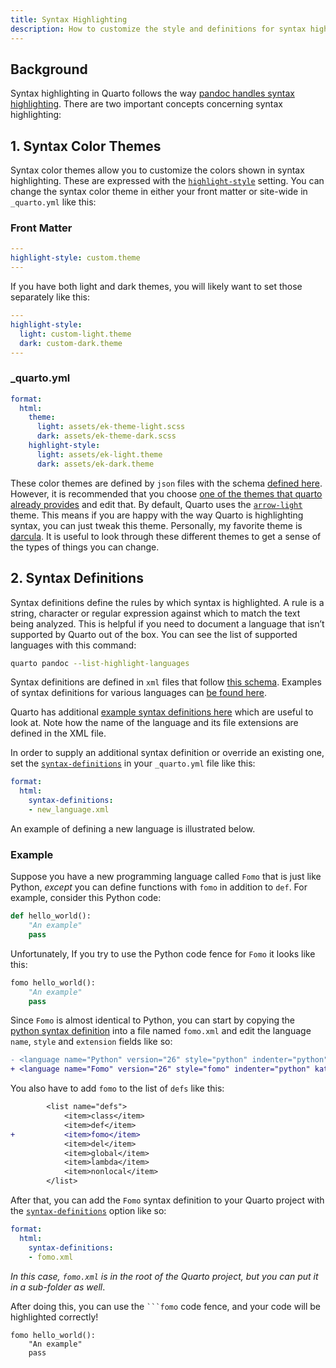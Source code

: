```yaml
---
title: Syntax Highlighting
description: How to customize the style and definitions for syntax highlighting, including adding new languages.
---
```


## Background

Syntax highlighting in Quarto follows the way [pandoc handles syntax highlighting](https://pandoc.org/MANUAL#syntax-highlighting). There are two important concepts concerning syntax highlighting:

## 1. Syntax Color Themes

Syntax color themes allow you to customize the colors shown in syntax highlighting.  These are expressed with the [`highlight-style`](https://quarto.org/docs/output-formats/html-code.html#custom-highlighting) setting.  You can change the syntax color theme in either your front matter or site-wide in `_quarto.yml` like this:

::: {.panel-tabset}

### Front Matter

```yaml
---
highlight-style: custom.theme
---
```

If you have both light and dark themes, you will likely want to set those separately like this:

```yaml
---
highlight-style:
  light: custom-light.theme
  dark: custom-dark.theme
---
```

### _quarto.yml

```.yaml
format:
  html:
    theme: 
      light: assets/ek-theme-light.scss
      dark: assets/ek-theme-dark.scss
    highlight-style: 
      light: assets/ek-light.theme
      dark: assets/ek-dark.theme
```

:::

These color themes are defined by `json` files with the schema [defined here](https://docs.kde.org/stable5/en/kate/katepart/color-themes.html).  However, it is recommended that you choose [one of the themes that quarto already provides](https://github.com/quarto-dev/quarto-cli/tree/main/src/resources/pandoc/highlight-styles) and edit that.  By default, Quarto uses the [`arrow-light`](https://github.com/quarto-dev/quarto-cli/blob/main/src/resources/pandoc/highlight-styles/arrow-light.theme) theme.  This means if you are happy with the way Quarto is highlighting syntax, you can just tweak this theme.  Personally, my favorite theme is [darcula](https://github.com/quarto-dev/quarto-cli/blob/main/src/resources/pandoc/highlight-styles/dracula.theme).  It is useful to look through these different themes to get a sense of the types of things you can change.

## 2. Syntax Definitions

Syntax definitions define the rules by which syntax is highlighted.  A rule is a string, character or regular expression against which to match the text being analyzed. This is helpful if you need to document a language that isn't supported by Quarto out of the box.  You can see the list of supported languages with this command:

```bash
quarto pandoc --list-highlight-languages
```

Syntax definitions are defined in `xml` files that follow [this schema](https://docs.kde.org/stable5/en/kate/katepart/highlight.html).  Examples of syntax definitions for various languages can [be found here](https://github.com/KDE/syntax-highlighting/tree/master/data/syntax). 
  
Quarto has additional [example syntax definitions here](https://github.com/quarto-dev/quarto-cli/tree/main/src/resources/pandoc/syntax-definitions) which are useful to look at.  Note how the name of the language and its file extensions are defined in the XML file.

In order to supply an additional syntax definition or override an existing one, set the [`syntax-definitions`](https://quarto.org/docs/reference/formats/docx.html#code) in your `_quarto.yml` file like this:

```.yaml
format:
  html:
    syntax-definitions: 
    - new_language.xml
```

An example of defining a new language is illustrated below.

### Example

Suppose you have a new programming language called `Fomo` that is just like Python, _except_ you can define functions with `fomo` in addition to `def`.  For example, consider this Python code:

```python
def hello_world():
    "An example"
    pass
```

Unfortunately, If you try to use the Python code fence for `Fomo` it looks like this:

```python
fomo hello_world():
    "An example"
    pass
```

Since `Fomo` is almost identical to Python, you can start by copying the [python syntax definition](https://github.com/KDE/syntax-highlighting/blob/master/data/syntax/python.xml) into a file named `fomo.xml`  and edit the language `name`, `style` and `extension` fields like so:

```.diff
- <language name="Python" version="26" style="python" indenter="python" kateversion="5.0" section="Scripts" extensions="*.py;*.pyw;*.pyi;SConstruct;SConscript;*.FCMacro" ...
+ <language name="Fomo" version="26" style="fomo" indenter="python" kateversion="5.0" section="Scripts" extensions="*.fomo" ...
```

You also have to add `fomo` to the list of `defs` like this:

```.diff
		<list name="defs">
			<item>class</item>
			<item>def</item>
+           <item>fomo</item>
			<item>del</item>
			<item>global</item>
			<item>lambda</item>
			<item>nonlocal</item>
		</list>
```

After that, you can add the `Fomo` syntax definition to your Quarto project with the [`syntax-definitions`](https://quarto.org/docs/reference/formats/docx.html#code) option like so:

```.yaml
format:
  html:
    syntax-definitions: 
    - fomo.xml
```

_In this case, `fomo.xml` is in the root of the Quarto project, but you can put it in a sub-folder as well_.


After doing this, you can use the <code>```fomo</code> code fence, and your code will be highlighted correctly!

```fomo
fomo hello_world():
    "An example"
    pass
```
